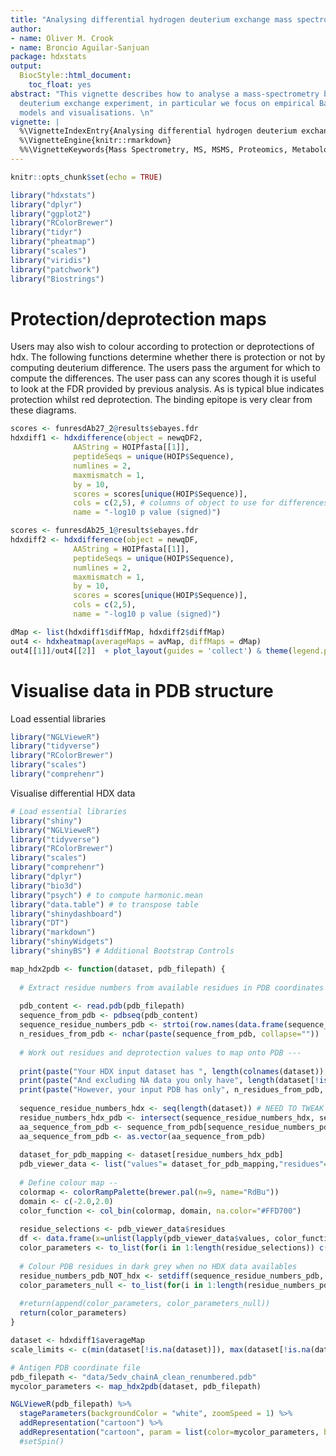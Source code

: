 ```yaml
---
title: "Analysing differential hydrogen deuterium exchange mass spectrometry data"
author:
- name: Oliver M. Crook
- name: Broncio Aguilar-Sanjuan
package: hdxstats
output:
  BiocStyle::html_document:
    toc_float: yes
abstract: "This vignette describes how to analyse a mass-spectrometry based  hydrogen
  deuterium exchange experiment, in particular we focus on empirical Bayes functional
  models and visualisations. \n"
vignette: |
  %\VignetteIndexEntry{Analysing differential hydrogen deuterium exchange mass spectrometry data}
  %\VignetteEngine{knitr::rmarkdown}
  %%\VignetteKeywords{Mass Spectrometry, MS, MSMS, Proteomics, Metabolomics, Infrastructure, Quantitative} %\VignetteEncoding{UTF-8}
---
```


```r
knitr::opts_chunk$set(echo = TRUE)
```

```r
library("hdxstats")
library("dplyr")
library("ggplot2")
library("RColorBrewer")
library("tidyr")
library("pheatmap")
library("scales")
library("viridis")
library("patchwork")
library("Biostrings")

```

# Protection/deprotection maps

Users may also wish to colour according to protection or deprotections of hdx.
The following functions determine whether there is protection or not by
computing deuterium difference. The users pass the argument for which
to compute the differences. The user pass can any scores though it is useful
to look at the FDR provided by previous analysis. As is typical blue
indicates protection whilst red deprotection. The binding epitope is very
clear from these diagrams.

```r
scores <- funresdAb27_2@results$ebayes.fdr
hdxdiff1 <- hdxdifference(object = newqDF2,
              AAString = HOIPfasta[[1]],
              peptideSeqs = unique(HOIP$Sequence),
              numlines = 2,
              maxmismatch = 1,
              by = 10,
              scores = scores[unique(HOIP$Sequence)],
              cols = c(2,5), # columns of object to use for differences
              name = "-log10 p value (signed)")

scores <- funresdAb25_1@results$ebayes.fdr
hdxdiff2 <- hdxdifference(object = newqDF,
              AAString = HOIPfasta[[1]],
              peptideSeqs = unique(HOIP$Sequence),
              numlines = 2,
              maxmismatch = 1,
              by = 10,
              scores = scores[unique(HOIP$Sequence)],
              cols = c(2,5),
              name = "-log10 p value (signed)")

dMap <- list(hdxdiff1$diffMap, hdxdiff2$diffMap)
out4 <- hdxheatmap(averageMaps = avMap, diffMaps = dMap)
out4[[1]]/out4[[2]]  + plot_layout(guides = 'collect') & theme(legend.position = "right")
```
# Visualise data in PDB structure

Load essential libraries

```r
library("NGLVieweR")
library("tidyverse")
library("RColorBrewer")
library("scales")
library("comprehenr")
```

Visualise differential HDX data

```r
# Load essential libraries
library("shiny")
library("NGLVieweR")
library("tidyverse")
library("RColorBrewer")
library("scales")
library("comprehenr")
library("dplyr")
library("bio3d")
library("psych") # to compute harmonic.mean
library("data.table") # to transpose table
library("shinydashboard")
library("DT")
library("markdown")
library("shinyWidgets")
library("shinyBS") # Additional Bootstrap Controls
```


```r
map_hdx2pdb <- function(dataset, pdb_filepath) {
  
  # Extract residue numbers from available residues in PDB coordinates ---
  
  pdb_content <- read.pdb(pdb_filepath)
  sequence_from_pdb <- pdbseq(pdb_content)
  sequence_residue_numbers_pdb <- strtoi(row.names(data.frame(sequence_from_pdb)))
  n_residues_from_pdb <- nchar(paste(sequence_from_pdb, collapse=""))
  
  # Work out residues and deprotection values to map onto PDB ---
  
  print(paste("Your HDX input dataset has ", length(colnames(dataset)), "entries"))
  print(paste("And excluding NA data you only have", length(dataset[!is.na(dataset)]), "entries"))
  print(paste("However, your input PDB has only", n_residues_from_pdb, "residues in total"))
  
  sequence_residue_numbers_hdx <- seq(length(dataset)) # NEED TO TWEAK THIS!!!
  residue_numbers_hdx_pdb <- intersect(sequence_residue_numbers_hdx, sequence_residue_numbers_pdb)
  aa_sequence_from_pdb <- sequence_from_pdb[sequence_residue_numbers_pdb %in% residue_numbers_hdx_pdb]
  aa_sequence_from_pdb <- as.vector(aa_sequence_from_pdb)
  
  dataset_for_pdb_mapping <- dataset[residue_numbers_hdx_pdb]
  pdb_viewer_data <- list("values"= dataset_for_pdb_mapping,"residues"= residue_numbers_hdx_pdb, "aa"= aa_sequence_from_pdb)
  
  # Define colour map --
  colormap <- colorRampPalette(brewer.pal(n=9, name="RdBu"))
  domain <- c(-2.0,2.0)
  color_function <- col_bin(colormap, domain, na.color="#FFD700")
  
  residue_selections <- pdb_viewer_data$residues
  df <- data.frame(x=unlist(lapply(pdb_viewer_data$values, color_function)), y=residue_selections)
  color_parameters <- to_list(for(i in 1:length(residue_selections)) c(df$x[i], df$y[i]))
  
  # Colour PDB residues in dark grey when no HDX data availables
  residue_numbers_pdb_NOT_hdx <- setdiff(sequence_residue_numbers_pdb, sequence_residue_numbers_hdx)
  color_parameters_null <- to_list(for(i in 1:length(residue_numbers_pdb_NOT_hdx)) c("#696969", residue_numbers_pdb_NOT_hdx[i]))
  
  #return(append(color_parameters, color_parameters_null))
  return(color_parameters)
}
```


```r
dataset <- hdxdiff1$averageMap
scale_limits <- c(min(dataset[!is.na(dataset)]), max(dataset[!is.na(dataset)]))

# Antigen PDB coordinate file
pdb_filepath <- "data/5edv_chainA_clean_renumbered.pdb"
mycolor_parameters <- map_hdx2pdb(dataset, pdb_filepath)
```


```r
NGLVieweR(pdb_filepath) %>%
  stageParameters(backgroundColor = "white", zoomSpeed = 1) %>%
  addRepresentation("cartoon") %>%
  addRepresentation("cartoon", param = list(color=mycolor_parameters, backgroundColor="white")) #%>%
  #setSpin()
```

